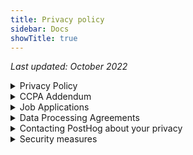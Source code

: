 ```yaml
---
title: Privacy policy
sidebar: Docs
showTitle: true
---
```


<p class="text-center opacity-60">
<em>Last updated: October 2022</em>
</p>

<details>
  
  <summary> Privacy Policy </summary>

## Introduction

This privacy policy (“Privacy Policy”) applies to all visitors and customers of the PostHog.com hosted services and websites (collectively, the “Website” or “Websites”) and self-managed installations, which are offered by PostHog Inc (formerly Hiberly Inc) and/or any of its affiliates (“PostHog” or “we” or “us”) and describes how we process your personal information in connection with those Websites or self managed installations, customer events and demos, and how we collect information through the use of cookies and related technologies. It also tells you how you can access and update your personal information and describes the data protection rights that may be available under your country’s or state's laws, including (in the European Economic Area ("EEA"), and UK), a right to object to some processing that we carry out or, where we rely on consent, how to withdraw that consent. Please read this Privacy Policy carefully. By accessing or using any part of the Websites or self-managed installations, you acknowledge you have been informed of and consent to our practices with regard to your personal information and data.

PostHog is an open source project and collaborative community, as well as a company. This means that many portions of our Websites, including information you voluntarily provide, will be public-facing for the open sharing of innovative developments, ideas, and information that makes our collaborative community so great. While we are committed to open sharing, we strive to respect the privacy of individual community members and will minimize the information we collect and share. If you do not want to share your information, including personally identifiable information, with other community members and the public, please be thoughtful as to how you interact with our Websites and what information you provide through the Websites (for example, through creating a public profile, project contributions, comments, and blog posts).

Unless otherwise stated, we act as the data controller for the data processing operations described in this Privacy Policy.

We may provide additional information about our privacy practices in other places - for example, when we ask you to provide personal information in connection with a particular service or when you apply for a job with us.

## What Information PostHog collects and why

### Information from website visitors

Like most website operators, PostHog automatically collects i) technical information about your device including your device's internet protocol (IP) address; and (ii) information about your visit to our Websites (the referral URL, the content viewed and the content interacted with). Some of this information is collected using cookies and related technologies. See below for further information on these technologies. We collect this information to better understand how visitors use our Websites, to improve our Websites and experience for visitors, and to monitor the security of the Websites.

For logged-in customers to PostHog deployments, PostHog also collects this information on our application using our own software, to help us understand how to make the deployments more useful for different categories of customer.


### Usage data information from self-managed PostHog instances

PostHog automatically collects information about usage from each self-managed PostHog instance (Open Source, Scale and Enterprise Edition). We may use cookies and similar technologies to collect some of this information.  It is possible to opt out of your personal information being transferred, and for self-managed PostHog instances, we do not track your end users at all. PostHog tracks the usage of these instances at an aggregate level - it is also possible to prevent this through modifying the code, which is made available to you.

### Personal information

You may choose to interact with our Websites in ways that provide us with your personal information. In some instances, a User ID is generated for form and URL tracking, page views, page pings and usage counts in order to ascertain product performance and development. The amount and type of information that PostHog gathers depends on the nature of your interaction with us, as well as the amount of information you choose to share. For example, we ask visitors who use our community Slack group to provide a username and email address. We will also collect the information you provide with us in connection with creating an account on the Website. Certain profile information (such as your username) may be shared publicly, as well as activity under your profile. If you report a security vulnerability to PostHog and request public acknowledgement, then we may publicly disclose the personal information you provided to us in connection with the report, including your name to fulfil your request for acknowledgement. In each case, PostHog collects such personal information  only insofar as is necessary or appropriate to fulfil the purpose of your interaction with or your request to PostHog. We may also collect certain personal information during live in-person events and demos. We will not disclose your personal information other than as described in this Privacy Policy.

We may aggregate all information (including your personal information) collected from our Websites and self-managed installations for our own statistical and analytics purposes and share such aggregated information with third parties for our own promotional purposes (eg by publishing a report on trends in the usage of our Websites).

## Information PostHog does not collect

PostHog does not intentionally collect sensitive or special category personal information, such as genetic data, biometric data for the purposes of uniquely identifying a natural person, health information, or religious information. 

PostHog does not knowingly collect information from or direct any of our Website or content specifically to children under the age of 18. If we learn or have reason to suspect that a customer is under the age of 18, we will close that account.

## Lawful basis and purposes for processing your personal information

**To fulfil a contract or take steps linked to a contract with you**

We use your personal information to:
- administer access to your accounts;
- manage our customer relationships;
- process orders, provide our products and services and send you service related communications; and
- provide you with customer support.

**Legitimate interests**

We use your personal information:  
-	to improve and personalize your experience with us and our Websites and to tailor communications to you; 
-	to monitor and improve the performance of our products and services for administrative, security and fraud prevention purposes;
- for our own internal functions, management and corporate reporting, and internal research and analytics;
- to enforce compliance with our terms of use and other policies or otherwise in connection with legal claims, compliance, regulatory and investigatory purposes as necessary (including disclosure of such information in connection with legal process or litigation); and

**Consent**

We may rely on your consent:
- Where you ask us to send marketing information (e.g. newsletter updates) via a medium where we need your consent under applicable law (for example email marketing in some countries);
- Where you give us consent to place cookies or similar technologies;
- On other occasions where we ask for your consent, for the purpose we explain at the time.

You may withdraw your consent at any time through the unsubscribe feature provided with the relevant marketing email or by contacting us using the details in the ‘Contacting PostHog About Your Privacy’ section of this Privacy Policy.

## How PostHog uses and protects your personal information

### Sharing your information

PostHog may share your personal information with the third-parties listed below for the purposes that are described in this Privacy Policy or otherwise with your consent. 

PostHog only shares your personal information with those of its employees, contractors, and affiliated organizations that (i) need to know that personal information in order to process it on PostHog's behalf or to provide services available on the Website, and (ii) that have agreed not to disclose it to others

**Service Providers and partners.** PostHog engages a number of service providers or partners to manage or support certain aspects of our business operations on our behalf. For instance, we currently use the following service providers who will handle your personal information:

- AWS - cloud data hosting 
- Clearbit - marketing data engine
- Cloudflare - cloud data hosting
- Customer.io - email campaign service provider
- Digital Ocean - website user data for community profiles
- GitHub - open source repositories and internal project management tool
- Google Cloud Platform - cloud data hosting
- Google Workspace - internal collaboration tools
- Heroku - cloud data hosting
- HubSpot - CRM database
- Sentry - application monitoring and error tracking
- Slack - internal communications tool
- Zendesk - customer support tool

Our service providers and partners are required by contract to safeguard any personal information they receive from us and are prohibited from using the personal information for any purpose other than to perform the services as instructed by PostHog. 

**Affiliates.** PostHog is a global business, headquartered in the United States. Your personal information collected by us in accordance with this Privacy Policy is used and shared by PostHog Inc to our affiliate company based in the UK (Hiberly Ltd) for the purposes of providing the Websites, delivering our Products and services, managing your accounts, hosting, IT, security, support, billing, marketing, and communications. 

**Legal Requirements.** We may disclose personal information to government authorities or other third-parties if required to do so by law or in the good faith belief that such action is necessary to: (a) comply with a subpoena, court order or similar legal obligation, (b) protect and defend our rights or property, (c) act in urgent circumstances to protect the personal safety of users of any Website or the public, (d) protect against legal liability, (e) to investigate fraud or other unlawful activity, or (f) or as otherwise required or permitted by law.

Please note, email and IP addresses of users of a PostHog deployment may be shared with the respective users of that deployment.

PostHog takes measures reasonably necessary to protect your personal information against any unauthorized access, use, alteration, or destruction.

PostHog at its sole discretion may make use of company logos where those companies are using the software that we provide. If you have concerns over the use of your logo, please email logos@posthog.com.

### International transfer of personal information

The Websites are hosted in the United States, or in Germany if you are a PostHog Cloud customer who has selected EU hosting, and the personal information we collect about our customers' users will be stored and processed on our servers in either the United States or Germany. Information about our customers is processed in the United States by us, and may also be by the service providers and partners listed above. Our employees, contractors and affiliated organizations that process information for us as described above may be located in the United States or in other countries outside of your home country which may have different data protection standards to those which apply in your home country.

Where your personal information is transferred outside of the EEA, Switzerland and UK and where this is to a country which is not subject to an adequacy decision by the EU Commission or considered adequate as determined by applicable data protection laws, we will take steps to ensure your personal information is adequately protected by safeguards such as Standard Contractual Clauses (“SCCs”) approved by the EU Commission or by the UK Government. A copy of the relevant mechanism can be obtained for your review on request by using the contact details in the ‘Contacting PostHog About Your Privacy’ section of this Privacy Policy.

### PostHog communications with you

If you are a registered user of the Websites and have supplied your email address, PostHog may occasionally send you an email to tell you about security, system information, new features, solicit your feedback, or just keep you up to date with what's going on with PostHog and our products. We primarily use our blog to communicate this type of information, so we expect to keep this type of email to a minimum. There's an unsubscribe link located at the bottom of each of the marketing emails we send you so you can stop receiving such emails at any time.

If you send us a request (for example via a support email or via one of our feedback mechanisms), we reserve the right to publish your request in order to help us clarify or respond to your request or to help us support other customers. We will not publish your personal information in connection with your request.

## Cookies, tracking technologies and Do Not Track

### Cookies

A cookie is a string of information that a website stores on a visitor's computer, and that the visitor's browser provides to the website each time the visitor returns. PostHog uses cookies to help PostHog identify and track visitors, their usage of the Websites, and their Website access preferences. PostHog visitors who do not wish to have cookies placed on their computers may set their browsers to refuse cookies before using the Websites. Disabling browser cookies may cause certain features of PostHog's websites to not function properly.

Certain pages on the Website may set other third party cookies. For example, we may embed content, such as videos, from another site that sets a cookie. These sites set their own cookies and we do not have access or control over these cookies. The use of cookies by third parties is not covered by our Privacy Policy.

### Tracking technologies

We do not use third party tracking services to collect information about you.

### Do Not Track

"Do Not Track" is a privacy preference you can set in your browser if you do not want online services to collect and share certain kinds of information about your online activity from third party tracking services. PostHog does not track your online browsing activity on other online services over time and we do not permit third-party services to track your activity on our site. Because we do not share this kind of data with third party services or permit this kind of third party data collection for any of our users, and we do not track our users on third-party websites ourselves, we do not need to respond differently to an individual browser's Do Not Track setting.

## Global privacy practices and your rights

Information we collect may be stored and processed in the United States in accordance with this Privacy Policy but we understand that users from other countries may have different expectations and rights with regard to their privacy. For all Website visitors and customers, no matter their country of location, we will:

* provide clear methods of unambiguous, informed consent when we do collect your personal information and where required by applicable law;
* only collect the minimum amount of personal information necessary for the purpose it is collected for, unless you choose to provide us more;
* offer you simple methods of accessing, correcting, or deleting your information that we have collected, with the exception of information you voluntarily provide that is necessary to retain as is for the integrity of our project code as described further below; and
* provide Website customers notice, choice, accountability, security, and access, and we limit the purpose for processing. We also provide our customers a method of recourse and enforcement.

Where our affiliate within the UK processes your personal information or where we process personal information of individuals located in the EEA or the UK, you are entitled to the following rights with regards to your personal information:

* Right of access to your personal information, to know what information we hold about you.
* Right to correct any incorrect or incomplete personal information about yourself that we hold.
* Right to restrict/suspend our processing of your personal information.
* Right to complain to a supervisory authority if you believe your privacy rights are being violated. In the UK, this will be the Information Commissioner.

Additional rights that may apply to you in certain instances:

* Right of data portability (if our processing is based on consent or a contract and the processing carried out by automated means);
* Right to withdraw consent at any time (if processing is based on consent). If you ask to withdraw your consent, this will not affect any processing which has already taken place at that time.
* Right to object to processing (if processing is based on legitimate interests)
* Right to object to processing of personal data for direct marketing purposes
* Right of erasure of your personal data from our system (“right to be forgotten”) if certain grounds are met

These rights may be limited, for example if fulfilling your request would reveal personal information about another person, or if you ask us to delete information which we are required by law or have compelling legitimate interests to keep.

Where we collect personal information to administer your accounts or your contract with us or to comply with our legal obligations, this is mandatory and we will not be able to manage our relationship with you without this. In all other cases, the provision of requested personal information is optional, but this may affect your ability to participate in certain Website-related activities or being able to access and use certain features and services, where the information is needed for those purposes.

To exercise your privacy rights, you can email us at the address given below in the ‘Contacting PostHog About Your Privacy’ section of this Privacy Policy.

## Data retention and deletion

If you already have an account on the Websites, you may access, update, alter, or delete your basic customer profile information by logging into your account and updating profile settings.

PostHog will retain your information for as long as your account is active or as needed to perform our contractual obligations, provide you services through the Website, to comply with legal obligations, resolve disputes, preserve legal rights, or enforce our agreements. Retention periods will be determined taking into account the type of information that is collected and the purpose for which it is collected, bearing in mind the requirements applicable to the situation and the need to destroy outdated, unused information at the earliest reasonable opportunity. For instance, in respect of data held for the management of customers and potential customers, we consider the lead time necessary to develop and maintain our commercial relationships and how recent our interactions are with you. We may rectify, update or remove incomplete or inaccurate information, at any time and at our own discretion. For more information on our retention periods you can contact us using the details in the “Contacting PostHog About Your Privacy” section of this Privacy Policy.

Please note that due to the open source nature of our products, services, and community, we may retain limited personal information indefinitely in order to ensure transactional integrity and nonrepudiation. For example, if you provide your information in connection with a blog post, GitHub issue or comment, we may display that information even if you have deleted your account as we do not automatically delete community posts. Also, as described in our Terms of Use, if you contribute to a PostHog project and provide your personal information in connection with that contribution, that information (including your name) will be embedded and publicly displayed with your contribution and we will not be able to delete or erase it because doing so would break the project code.

</details>

<details>
  
  <summary> CCPA Addendum </summary>
  <br />
  
<h2 style="margin-top: 0;">Introduction</h2>


This Addendum (“Addendum”) forms part of the Privacy Policy, and of any superseding written agreement, entered by and between you, the Customer (as defined in the Agreement) (“Customer”), and PostHog Inc. (“PostHog”; and collectively – the “Agreement”).

This Addendum reflects the parties’ desire and intent to modify and amend the Agreement, in accordance with the terms and conditions hereinafter set forth, with regard to the processing of Customer Personal Information (as defined below) by PostHog on behalf of the Customer.

Capitalized terms not defined herein shall have the meanings assigned to such terms in the Agreement.

You represent and warrant that you have full authority to bind the Customer to this Addendum. If you cannot, or do not agree to, comply with and be bound by this Addendum, or do not have authority to bind the Customer or any other entity, please do not provide any Customer Personal Information to us.

This Addendum shall become effective as of the commencement of processing of Customer Personal Information under the Agreement (“Addendum Effective Date”).

If you need a signed copy of this Addendum you can download a [template](https://docs.google.com/document/d/17VawApHNJzXNkxYiDidw7UTQBJr347FfL6nVDxEYgsg/edit?usp=sharing), enter your details, send a request to privacy@posthog.com and we’ll provide you a countersigned copy.

## Definitions

“**CCPA**” means the California Consumer Privacy Act of 2018, Cal. Civ. Code §1798.100 et. seq., and its implementing regulations. 

“**Customer Personal Information**” means any Customer Data maintained by Customer and processed by PostHog solely on Customer’s behalf, that identifies, relates to, describes, is capable of being associated with, or could reasonably be linked, directly or indirectly, with a particular consumer or household, to the extent that such information is protected as “personal information” (or an analogous variation of such term) under applicable U.S. Data Protection Laws. 

“**U.S. Data Protection Laws**” means all laws and regulations of the United States of America, including the CCPA, applicable to the processing of personal information (or an analogous variation of such term).

“**Service Provider**” has the meaning set forth in Section 1798.140(v) of the CCPA.

## Amendments

### Roles 

The parties acknowledge and agree that with regard to the processing of Customer Personal Information performed solely on behalf of Customer, PostHog is a Service Provider and receives Customer Personal Information pursuant to the business purpose of providing the Services to Customer in accordance with the Agreement.

### No Sale of Customer Personal Information to PostHog 

Customer and PostHog hereby acknowledge and agree that in no event shall the transfer of Customer Personal Information from Customer to PostHog pursuant to the Agreement constitute a sale of information to PostHog, and that nothing in the Agreement shall be construed as providing for the sale of Customer Personal Information to PostHog.

### Limitations on Use and Disclosure 

PostHog is prohibited from using or disclosing Customer Personal Information for any purpose other than the specific purpose of performing the Services specified in the Agreement, the permitted business purposes set under applicable law, and as required under applicable law. PostHog hereby certifies that it understands the foregoing restriction and will comply with it in accordance with the requirements of applicable U.S. Data Protection Laws.

### Data Subject Access Requests 

PostHog will reasonably assist Customer with any data subject access, erasure or opt-out requests and objections. If PostHog receives any request from data subjects, authorities, or others relating to its data processing, PostHog will without undue delay inform Customer and reasonably assist Customer with developing a response (but PostHog will not itself respond other than to confirm receipt of the request, to inform the data subject, authority or other third party that their request has been forwarded to Customer, and/or to refer them to Customer, except per reasonable instructions from Customer). PostHog will also reasonably assist Customer with the resolution of any request or inquiries that Customer receives from data protection authorities relating to PostHog, unless PostHog elects to object such requests directly with such authorities.

### Effect of this Addendum 

In the event of any conflict or inconsistency between the terms of this Addendum and the terms of the Agreement with respect to the subject matter hereof and solely where U.S. Data Protection Laws apply, the terms of this Addendum shall control.

</details>

<details>
  
  <summary> Job Applications </summary>
  <br />

This section sets out how we collect, store, and process personal information as part of our recruitment process. It only applies to users of our website who submit an application for one of our open roles and is supplemental to the above Privacy Policy.

We use [Ashby](https://www.ashbyhq.com/), an online application provided by Ashby Inc., to assist with our recruitment process. We use Ashby to process personal information as a data processor on our behalf. Ashby is only entitled to process your personal data in accordance with our instructions.

Where you apply for a job opening posted by us, these provisions will apply to our processing of your personal information. When you apply for a job opening via the application function on a job site like LinkedIn or similar online service provider (referred to below as a “Partner”), you should note that the relevant Partner may retain your personal data and may also collect data from us in respect of the progress of your application. Any use by the Partner of your data will be in accordance with the Partner’s privacy policy.

### Information we collect from applicants

#### Information we collect from you

We collect and process some or all of the following types of information from you:

* Information you provide when you apply for a role, including contact details such as name, email address, physical address, telephone number
* Information relating to your employment history such as resumé/CV, employment history, qualifications and skills
* If you contact us, we may keep a record of that correspondence
* A record of your progress through any hiring process that we may conduct
* Details of your visits to Ashby’s Website including, but not limited to, traffic data, location data, weblogs and other communication data, the site that referred you to Ashby’s Website and the resources that you access.

#### Information we collect from other sources

* Ashby provides PostHog with the ability to link the data you provide to us, with other publicly available information about you that you have published online, such as on LinkedIn, GitHub or other public social media profiles.
* Ashby allows PostHog to search various databases which may include your personal data (including your CV or Résumé), to find possible candidates to fill our job openings. Where we find you in this way, we will obtain your personal data from these sources.
* We may receive your personal data from a third party who recommends you as a candidate for a specific job opening or for our business more generally.

### How we use applicant information

We _only_ collect and use your personal information for the following purposes:

* To communicate with you about the role you have applied for and to manage the recruitment process
* To consider your application for potential future job opportunities

We will never use a candidate's personal information for marketing purposes. 

### Lawful basis and purposes for processing applicant personal information

If you are a national of countries in the European Economic Area (EEA), United Kingdom, or Switzerland, we collect and process your personal information on the following legal bases set out by applicable law:

**Consent:** We may ask you for your consent to process your personal information. You can withdraw your consent at any time, which will not affect the lawfulness of the processing before your consent was withdrawn.

**Legitimate Interest:** We process certain personal information for our legitimate interests. These legitimate interests include, for example, running our recruitment process and managing applicants.

**Compliance with Legal Obligations**: In some cases, we may have a legal obligation to process your personal information, such as to meet our legal requirements or in response to a court or regulatory order. We also may need to process your personal information to protect vital interests, or to exercise, establish, or defend legal claims.

### International data transfer of applicant data

Your personal information may be processed in the United States, the country where you have applied for a job, or any other country where PostHog has team members or operations.

PostHog may transfer, store, or process your personal information in a country outside your jurisdiction, including countries outside the European Economic Area (“EEA”), Switzerland, and the United Kingdom. If we transfer personal information from the EEA, Switzerland, or United Kingdom to a country outside it, such as the United States, we will enter into Standard Contractual Clauses (“SCCs”) approved by the EU Commission or by the UK Government,  with the data importer, or take other measures to provide an adequate level of data protection.

### How long we keep applicant personal data

We will hold all the data for 24 months. Prior to that, your personal information will be deleted if:

* You delete your personal information; or
* You write to us asking us to delete your personal information.

### Your rights and choices as an applicant

Please see the section on Global Privacy Practices and Your Rights above.

</details>
<details>
  <summary> Data Processing Agreements </summary>
  
If you need to enter into a Data Processing Agreement with us, the version you need will depend on whether you have signed up for PostHog Cloud in the US or EU. Please make a copy of the relevant template below, add your details, and send a signed copy to privacy@posthog.com - we will sign and send this back to you. 

- [PostHog Cloud US](https://docs.google.com/document/d/1xfpP1SCFoI1qSKM6rEt9VqRLRUEXiKj9_0Tvv2mP928/edit)
- [PostHog Cloud EU](https://docs.google.com/document/d/1ZJhmeGIrdyraL_N5mY4nuphiAthq25dMGtmuXwJ3x9Y/edit)

For the avoidance of doubt, if you use PostHog Cloud EU, no PII data is transferred to the US. 

</details>


<details>
  
  <summary> Contacting PostHog about your privacy </summary>
  <br />

The relevant data controller for any personal information processed in connection with our Websites or self-managed installations is PostHog Inc, 2261 Market Street #4008, San Francisco, CA 94114. If you apply for a job with us, the relevant data controller is the country-specific PostHog entity which will be your employer. 

If you have any questions about this Privacy Policy or our privacy and security practices or you wish to make a complaint about our compliance with applicable privacy laws, please feel free to contact us at privacy@posthog.com.  

If your query is in connection with a job application, please email us at careers@posthog.com. 

We have appointed an EU and UK representative who can also be contacted at privacy@posthog.com.

If you have questions or concerns about the way we are handling your personal information, or would like to exercise your privacy rights, please email us with the subject line "Privacy Concern" at privacy@posthog.com.

In most cases, we will respond within 30 days of receiving your message but please note for promptest response, we recommend emailing us.

## Privacy policy changes

Although most changes are likely to be minor, PostHog may change its privacy policy from time to time, and in PostHog's sole discretion.

We may also provide notification to customers who have provided us email addresses of material changes to this Privacy Policy through our Website. PostHog encourages visitors to frequently check this page for any minor changes to its Privacy Policy. Your continued use of this site after any change in this Privacy Policy will constitute your acceptance of such change.

</details>

<details>

  <summary> Security measures </summary>
  
You can view our complete set of security measures for SOC 2, GDPR, and CCPA [here](/handbook/company/security). 

</details>
